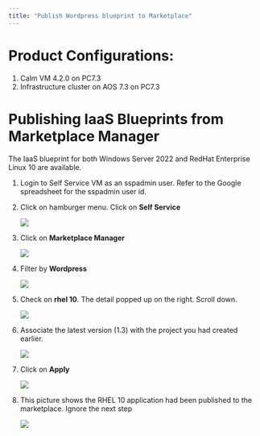 ```yaml
---
title: "Publish Wordpress blueprint to Marketplace"
---
```


# Product Configurations:

1.  Calm VM 4.2.0 on PC7.3
2.  Infrastructure cluster on AOS 7.3 on PC7.3

# Publishing IaaS Blueprints from Marketplace Manager

The IaaS blueprint for both Windows Server 2022 and RedHat Enterprise Linux 10 are available.

1.  Login to Self Service VM as an sspadmin user.  Refer to the Google spreadsheet for the sspadmin user id.

2.  Click on hamburger menu.  Click on **Self Service**

    ![](images/appswitcher-self-service.png)

3.  Click on **Marketplace Manager**

    ![](images/marketplace-1.png)

4. Filter by **Wordpress**

    ![](images/marketplace-2.png)

5.  Check on **rhel 10**.  The detail popped up on the right.  Scroll down.

    ![](images/marketplace-3-iaas.png)

6.  Associate the latest version (1.3) with the project you had created earlier.  

    ![](images/marketplace-4-iaas.png)

7.  Click on **Apply**

    ![](images/marketplace-4-2-iaas.png)

8.  This picture shows the RHEL 10 application had been published to the marketplace.  Ignore 
the next step

    ![](images/marketplace-6.png)





